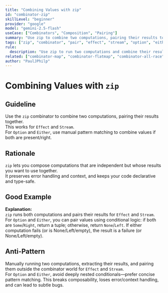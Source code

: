```yaml
---
title: "Combining Values with zip"
id: "combinator-zip"
skillLevel: "beginner"
provider: "google"
model: "gemini-2.5-flash"
useCase: ["Combinators", "Composition", "Pairing"]
summary: "Use zip to combine two computations, pairing their results together in Effect, Stream, Option, or Either."
tags: ["zip", "combinator", "pair", "effect", "stream", "option", "either"]
rule:
  description: "Use zip to run two computations and combine their results into a tuple, preserving error and context handling."
related: ["combinator-map", "combinator-flatmap", "combinator-all-race"]
author: "PaulJPhilp"
---
```


# Combining Values with `zip`

## Guideline

Use the `zip` combinator to combine two computations, pairing their results together.  
This works for `Effect` and `Stream`.  
For `Option` and `Either`, use manual pattern matching to combine values if both are present/right.

## Rationale

`zip` lets you compose computations that are independent but whose results you want to use together.  
It preserves error handling and context, and keeps your code declarative and type-safe.

## Good Example

<Example path="./src/combinator-zip.ts" />

**Explanation:**  
`zip` runs both computations and pairs their results for `Effect` and `Stream`.  
For `Option` and `Either`, you can pair values using conditional logic: if both are `Some`/`Right`, return a tuple; otherwise, return `None`/`Left`.
If either computation fails (or is None/Left/empty), the result is a failure (or None/Left/empty).

## Anti-Pattern

Manually running two computations, extracting their results, and pairing them outside the combinator world for `Effect` and `Stream`.  
For `Option` and `Either`, avoid deeply nested conditionals—prefer concise pattern matching.
This breaks composability, loses error/context handling, and can lead to subtle bugs.